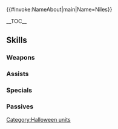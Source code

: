 {{#invoke:NameAbout|main|Name=Niles}}{{HeroPage Tabs|{{PAGENAME}}}}
{{Hero Infobox
|Name=Niles
|Title=Forbidden Tease
|GrowthModifier=
|WeaponType=Blue Bow
|Origin=Fire Emblem Fates
|Gender=Male
|MoveType=Armored
|actorEN=Michael Sinterniklaas
|actorJP=子安武人
|artist=由良
|additionDate=October 9, 2018
|releaseDate=October 10, 2018
|TagID=ハロゼロ
|InternalID=299
|Properties=special,hat,specRate_202202
|cv1=11
|cv2=501000
|description=Nohrian scoundrel who wags his saucy tongue at everyone. One of Leo's retainers. Hopes to have a night to remember at the harvest festival. Appears in Fire Emblem Fates.
}}

__TOC__

{{Stats Page|Hero={{BASEPAGENAME}}
|Lv1HP=18|Lv1ATK=10|Lv1SPD=11|Lv1DEF=6|Lv1RES=7
|GRHP=45|GRATK=55|GRSPD=65|GRDEF=45|GRRES=50
}}

== Skills ==

===Weapons===
{{Weapons Table
|weapon1=Iron Bow
|weapon1Default=1
|weapon1Unlock=1
|weapon2=Steel Bow
|weapon2Default=3
|weapon2Unlock=2
|weapon3=Devilish Bow
|weapon3Default=4
|weapon3Unlock=3
|weapon4=Devilish Bow+
|weapon4Default=5
|weapon4Unlock=5
}}

===Assists===
{{Assists Table
|assist1=Smite
|assist1Default=4
|assist1Unlock=3
}}

===Specials===
{{Specials Table
}}

===Passives===
{{Passives Table
|passiveA1=Darting Blow 1
|passiveA2=Swift Sparrow 1
|passiveA3=Swift Sparrow 2
|passiveA1Unlock=1
|passiveA2Unlock=2
|passiveA3Unlock=4
|passiveB1=Atk/Spd Link 1
|passiveB2=Atk/Spd Link 2
|passiveB3=Atk/Spd Link 3
|passiveB1Unlock=3
|passiveB2Unlock=4
|passiveB3Unlock=5
|passiveC1=Fortify Res 1
|passiveC2=Fortify Res 2
|passiveC3=Fortify Armor
|passiveC1Unlock=1
|passiveC2Unlock=2
|passiveC3Unlock=4
}}

{{Heroes Navbox}}
[[Category:Halloween units]]